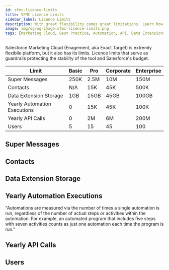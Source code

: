 ```yaml
---
id: sfmc-licence-limits
title: SFMC Licence Limits
sidebar_label: Licence Limits
description: With great flexibility comes great limitations. Learn how SFMC licence limits can make or break your marketing operations.
image: img/og/og-image-sfmc-licence-limits.png
tags: [Marketing Cloud, Best Practice, Automation, API, Data Extensions, Setup]
---
```



<LeadText content="With great flexibility comes great limitations. Learn how SFMC licence limits can make or break your marketing operations." />


Salesforce Marketing Cloud (Enagement, aka Exact Target) is extremly flexibile platform, but it also has its limits. Licence limits that serve as guardrails protecting the stability of the tool and Salesforce's budget.


Limit | Basic | Pro | Corporate | Enterprise
-- | -- | -- | -- | --
Super Messages | 250K | 2.5M | 10M | 150M
Contacts | N/A | 15K | 45K | 500K
Data Extension Storage | 1GB | 15GB | 45GB | 100GB
Yearly Automation Executions | 0 | 15K | 45K | 100K
Yearly API Calls | 0 | 2M | 6M | 200M
Users | 5 | 15 | 45 | 100

## Super Messages

## Contacts

## Data Extension Storage

## Yearly Automation Executions

"Automations are measured via the number of times a single automation is run, regardless of the number of actual steps or activities within the automation. For example, an automated program that includes five steps with seven activities counts as just one automation each time the program is run."

## Yearly API Calls

## Users
